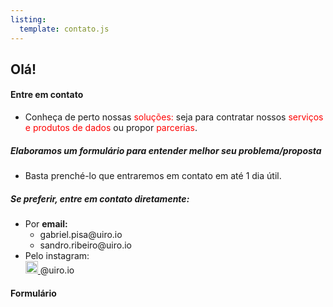 ```yaml
---
listing:
  template: contato.js 
---
```


## Olá!

#### Entre em contato

-   Conheça de perto nossas [soluções:]{style="color: red;"} seja para contratar nossos [serviços e produtos de dados]{style="color: red;"} ou propor [parcerias]{style="color: red;"}.

##### Elaboramos um formulário para entender melhor seu problema/proposta

-   Basta prenché-lo que entraremos em contato em até 1 dia útil.

##### Se preferir, entre em contato diretamente:

-   Por <strong>email:</strong>
    -   gabriel.pisa\@uiro.io
    -   sandro.ribeiro\@uiro.io
-   Pelo instagram:\
    <a href="https://www.instagram.com/uiro.io" target="_blank"> <img src="https://cdn-icons-png.flaticon.com/512/1384/1384063.png" alt="Instagram" width="20" height="20"/> </a> @uiro.io

#### Formulário
